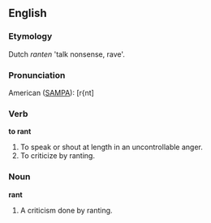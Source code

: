 ==English==

===Etymology===
Dutch ''ranten'' 'talk nonsense, rave'.

===Pronunciation===

American ([[SAMPA]]): [r{nt]

===Verb===
'''to rant'''

# To speak or shout at length in an uncontrollable anger.
# To criticize by ranting.

===Noun===
'''rant'''

# A criticism done by ranting.